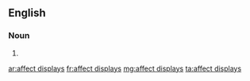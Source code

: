 ==English==

===Noun===
{{head|en|head=[[affect]] [[display]]s}}

# {{plural of|affect display}}

[[ar:affect displays]]
[[fr:affect displays]]
[[mg:affect displays]]
[[ta:affect displays]]
